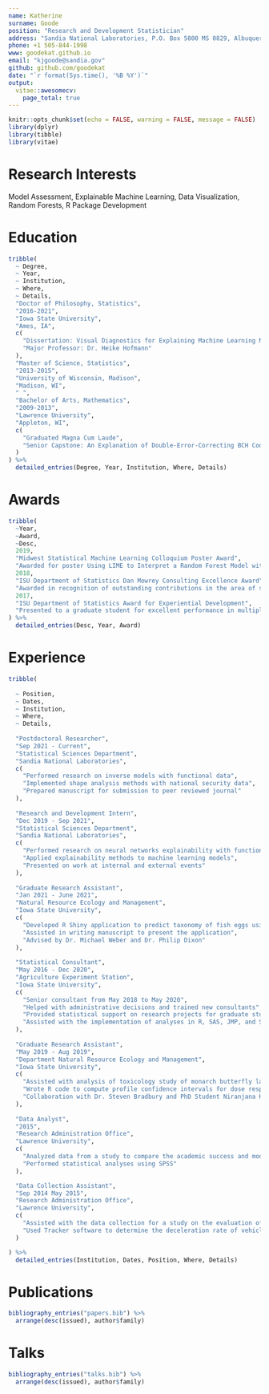 ```yaml
---
name: Katherine
surname: Goode
position: "Research and Development Statistician"
address: "Sandia National Laboratories, P.O. Box 5800 MS 0829, Albuquerque, NM 87185"
phone: +1 505-844-1998
www: goodekat.github.io
email: "kjgoode@sandia.gov"
github: github.com/goodekat
date: "`r format(Sys.time(), '%B %Y')`"
output: 
  vitae::awesomecv:
    page_total: true
---
```


```r
knitr::opts_chunk$set(echo = FALSE, warning = FALSE, message = FALSE)
library(dplyr)
library(tibble)
library(vitae)
```

# Research Interests

Model Assessment, Explainable Machine Learning, Data Visualization, Random Forests, R Package Development

# Education

```r
tribble(
  ~ Degree,
  ~ Year,
  ~ Institution,
  ~ Where,
  ~ Details,
  "Doctor of Philosophy, Statistics",
  "2016-2021",
  "Iowa State University",
  "Ames, IA",
  c(
    "Dissertation: Visual Diagnostics for Explaining Machine Learning Models",
    "Major Professor: Dr. Heike Hofmann"
  ),
  "Master of Science, Statistics",
  "2013-2015",
  "University of Wisconsin, Madison",
  "Madison, WI",
  " ",
  "Bachelor of Arts, Mathematics",
  "2009-2013",
  "Lawrence University",
  "Appleton, WI",
  c(
    "Graduated Magna Cum Laude",
    "Senior Capstone: An Explanation of Double-Error-Correcting BCH Codes"
  )
) %>%
  detailed_entries(Degree, Year, Institution, Where, Details)
```

# Awards

```r
tribble(
  ~Year,
  ~Award,
  ~Desc,
  2019,
  "Midwest Statistical Machine Learning Colloquium Poster Award",
  "Awarded for poster Using LIME to Interpret a Random Forest Model with an Application to Bullet Matching Data",
  2018,
  "ISU Department of Statistics Dan Mowrey Consulting Excellence Award",
  "Awarded in recognition of outstanding contributions in the area of statistical consulting while working toward a graduate degree.",
  2017,
  "ISU Department of Statistics Award for Experiential Development",
  "Presented to a graduate student for excellent performance in multiple statistical efforts (teaching and consulting) as part of the graduate program."
) %>%
  detailed_entries(Desc, Year, Award)
```

# Experience

```r
tribble(
  
  ~ Position,
  ~ Dates,
  ~ Institution,
  ~ Where,
  ~ Details,
  
  "Postdoctoral Researcher",
  "Sep 2021 - Current",
  "Statistical Sciences Department", 
  "Sandia National Laboratories",
  c(
    "Performed research on inverse models with functional data",
    "Implemented shape analysis methods with national security data",
    "Prepared manuscript for submission to peer reviewed journal"
  ), 
  
  "Research and Development Intern",
  "Dec 2019 - Sep 2021",
  "Statistical Sciences Department",
  "Sandia National Laboratories",
  c(
    "Performed research on neural networks explainability with functional data",
    "Applied explainability methods to machine learning models",
    "Presented on work at internal and external events"
  ),
  
  "Graduate Research Assistant",
  "Jan 2021 - June 2021",
  "Natural Resource Ecology and Management",
  "Iowa State University",
  c(
    "Developed R Shiny application to predict taxonomy of fish eggs using random forests",
    "Assisted in writing manuscript to present the application",
    "Advised by Dr. Michael Weber and Dr. Philip Dixon"
  ),
  
  "Statistical Consultant",
  "May 2016 - Dec 2020",
  "Agriculture Experiment Station",
  "Iowa State University",
  c(
    "Senior consultant from May 2018 to May 2020",
    "Helped with administrative decisions and trained new consultants",
    "Provided statistical support on research projects for graduate students, professors, and staff from the colleges of agriculture and life sciences, engineering, human sciences, liberal arts and sciences, and veterinary medicine",
    "Assisted with the implementation of analyses in R, SAS, JMP, and SPSS"
  ),
  
  "Graduate Research Assistant",
  "May 2019 - Aug 2019",
  "Department Natural Resource Ecology and Management", 
  "Iowa State University",
  c(
    "Assisted with analysis of toxicology study of monarch butterfly larvae exposed to insecticides",
    "Wrote R code to compute profile confidence intervals for dose response curve models",
    "Collaboration with Dr. Steven Bradbury and PhD Student Niranjana Krishnan"
  ),
  
  "Data Analyst",
  "2015",
  "Research Administration Office", 
  "Lawrence University",
  c(
    "Analyzed data from a study to compare the academic success and mood towards the university of undergraduates from freshman to sophomore years",
    "Performed statistical analyses using SPSS"
  ),

  "Data Collection Assistant",
  "Sep 2014 May 2015",
  "Research Administration Office",
  "Lawrence University",
  c(
    "Assisted with the data collection for a study on the evaluation of warning lights installed at a busy crosswalk on the university campus",
    "Used Tracker software to determine the deceleration rate of vehicles from videos taken of cars approaching the crosswalk"
  )

) %>%
  detailed_entries(Institution, Dates, Position, Where, Details)
```

# Publications

```r
bibliography_entries("papers.bib") %>%
  arrange(desc(issued), author$family)
```

# Talks

```r
bibliography_entries("talks.bib") %>%
  arrange(desc(issued), author$family)
```
